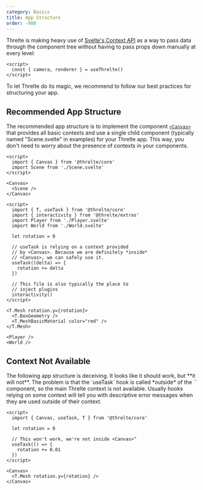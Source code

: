 ```yaml
---
category: Basics
title: App Structure
order: -900
---
```


Threlte is making heavy use of [Svelte's Context
API](https://svelte.dev/tutorial/context-api) as a way to pass data through the
component tree without having to pass props down manually at every level:

```svelte title="SomeComponent.svelte"
<script>
  const { camera, renderer } = useThrelte()
</script>
```

To let Threlte do its magic, we recommend to follow our best practices for
structuring your app.

## Recommended App Structure

The recommended app structure is to implement the component
[`<Canvas>`](/docs/reference/core/canvas) that provides all basic contexts and
use a single child component (typically named "Scene.svelte" in examples) for
your Threlte app. This way, you don't need to worry about the presence of
contexts in your components.

```svelte title="App.svelte"
<script>
  import { Canvas } from '@threlte/core'
  import Scene from './Scene.svelte'
</script>

<Canvas>
  <Scene />
</Canvas>
```

```svelte title="Scene.svelte"
<script>
  import { T, useTask } from '@threlte/core'
  import { interactivity } from '@threlte/extras'
  import Player from './Player.svelte'
  import World from './World.svelte'

  let rotation = 0

  // useTask is relying on a context provided
  // by <Canvas>. Because we are definitely *inside*
  // <Canvas>, we can safely use it.
  useTask((delta) => {
    rotation += delta
  })

  // This file is also typically the place to
  // inject plugins
  interactivity()
</script>

<T.Mesh rotation.y={rotation}>
  <T.BoxGeometry />
  <T.MeshBasicMaterial color="red" />
</T.Mesh>

<Player />
<World />
```

## Context Not Available

<Tip type="danger">
	The following app structure is deceiving. It looks like it should work, but **it
	will not**. The problem is that the `useTask` hook is called *outside* of the
	`<Canvas>` component, so the main Threlte context is not available. Usually hooks
	relying on some context will tell you with descriptive error messages when they
	are used outside of their context.
</Tip>

```svelte title="App.svelte"
<script>
  import { Canvas, useTask, T } from '@threlte/core'

  let rotation = 0

  // This won't work, we're not inside <Canvas>^
  useTask(() => {
    rotation += 0.01
  })
</script>

<Canvas>
  <T.Mesh rotation.y={rotation} />
</Canvas>
```

